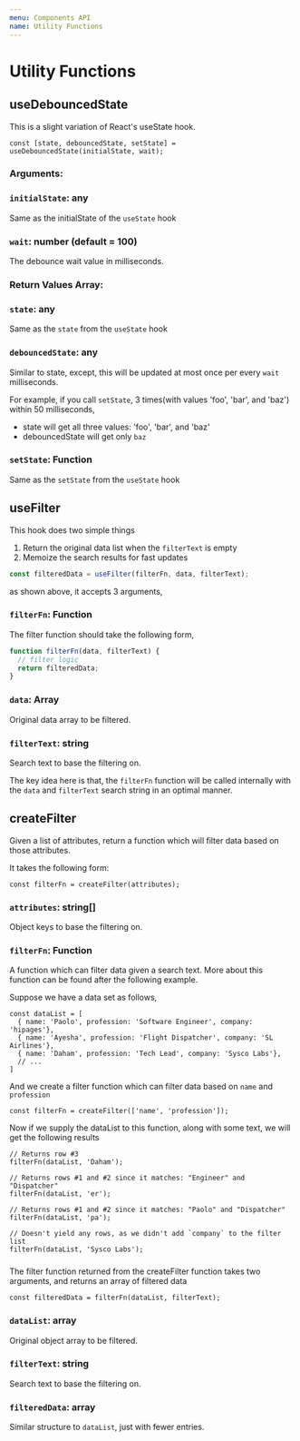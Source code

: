 ```yaml
---
menu: Components API
name: Utility Functions
---
```


# Utility Functions

## **useDebouncedState**
This is a slight variation of React's useState hook.

```
const [state, debouncedState, setState] = useDebouncedState(initialState, wait);
```

### **Arguments:**

### `initialState`: any
Same as the initialState of the `useState` hook

### `wait`: number (default = 100)
The debounce wait value in milliseconds.

### **Return Values Array:**

### `state`: any
Same as the `state` from the `useState` hook

### `debouncedState`: any
Similar to state, except, this will be updated at most once per every `wait` milliseconds.

For example, if you call `setState`, 3 times(with values 'foo', 'bar', and 'baz') within 50 milliseconds,
* state will get all three values: 'foo', 'bar', and 'baz'
* debouncedState will get only `baz`

### `setState`: Function
Same as the `setState` from the `useState` hook

## **useFilter**
This hook does two simple things

1. Return the original data list when the `filterText` is empty
1. Memoize the search results for fast updates

```jsx harmony
const filteredData = useFilter(filterFn, data, filterText);
```

as shown above, it accepts 3 arguments,

### `filterFn`: Function
The filter function should take the following form,

```jsx harmony
function filterFn(data, filterText) {
  // filter logic
  return filteredData;
}
```

### `data`: Array
Original data array to be filtered.

### `filterText`: string
Search text to base the filtering on.

The key idea here is that, the `filterFn` function will be
called internally with the `data` and `filterText` search
string in an optimal manner. 

## **createFilter**

Given a list of attributes, return a function which will filter data
based on those attributes.

It takes the following form:

```
const filterFn = createFilter(attributes);
```

### `attributes`: string[]
Object keys to base the filtering on.

### `filterFn`: Function
A function which can filter data given a search text.
More about this function can be found after the following example.

Suppose we have a data set as follows,
```
const dataList = [
  { name: 'Paolo', profession: 'Software Engineer', company: 'hipages'},
  { name: 'Ayesha', profession: 'Flight Dispatcher', company: 'SL Airlines'},
  { name: 'Daham', profession: 'Tech Lead', company: 'Sysco Labs'},
  // ...
]
```

And we create a filter function which can filter data based on `name` and `profession`
```
const filterFn = createFilter(['name', 'profession']);
```

Now if we supply the dataList to this function, along with some text,
we will get the following results

```
// Returns row #3
filterFn(dataList, 'Daham');

// Returns rows #1 and #2 since it matches: "Engineer" and "Dispatcher"
filterFn(dataList, 'er');

// Returns rows #1 and #2 since it matches: "Paolo" and "Dispatcher"
filterFn(dataList, 'pa');

// Doesn't yield any rows, as we didn't add `company` to the filter list
filterFn(dataList, 'Sysco Labs');
```

###

The filter function returned from the createFilter function takes two arguments,
and returns an array of filtered data

```
const filteredData = filterFn(dataList, filterText);
```

### `dataList`: array
Original object array to be filtered.

### `filterText`: string
Search text to base the filtering on.

### `filteredData`: array
Similar structure to `dataList`, just with fewer entries.

